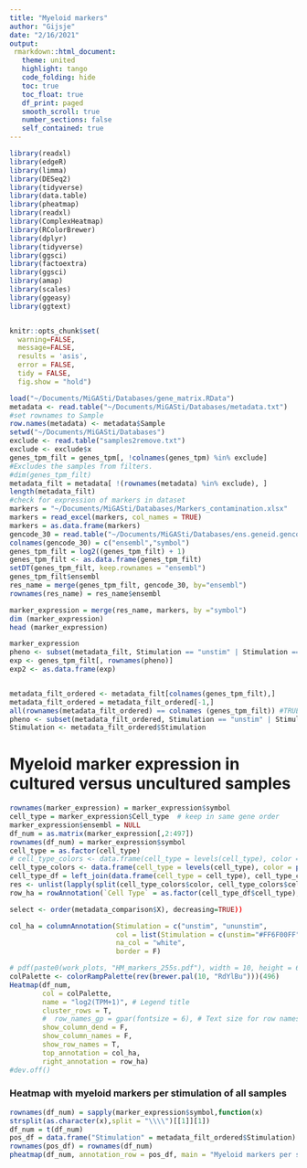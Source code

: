```yaml
---
title: "Myeloid markers"
author: "Gijsje"
date: "2/16/2021"
output: 
 rmarkdown::html_document:
   theme: united
   highlight: tango
   code_folding: hide
   toc: true
   toc_float: true
   df_print: paged
   smooth_scroll: true
   number_sections: false
   self_contained: true
---
```


```r
library(readxl)
library(edgeR)
library(limma)
library(DESeq2)
library(tidyverse)
library(data.table)
library(pheatmap)
library(readxl) 
library(ComplexHeatmap)
library(RColorBrewer)
library(dplyr)
library(tidyverse)
library(ggsci)
library(factoextra)
library(ggsci)
library(amap)
library(scales)
library(ggeasy)
library(ggtext)


knitr::opts_chunk$set( 
  warning=FALSE,
  message=FALSE,
  results = 'asis',
  error = FALSE,
  tidy = FALSE,
  fig.show = "hold")
```


```r
load("~/Documents/MiGASti/Databases/gene_matrix.RData")
metadata <- read.table("~/Documents/MiGASti/Databases/metadata.txt")
#set rownames to Sample
row.names(metadata) <- metadata$Sample 
setwd("~/Documents/MiGASti/Databases")
exclude <- read.table("samples2remove.txt")
exclude <- exclude$x
genes_tpm_filt = genes_tpm[, !colnames(genes_tpm) %in% exclude] 
#Excludes the samples from filters. 
#dim(genes_tpm_filt)
metadata_filt = metadata[ !(rownames(metadata) %in% exclude), ]
length(metadata_filt)
#check for expression of markers in dataset
markers = "~/Documents/MiGASti/Databases/Markers_contamination.xlsx"
markers = read_excel(markers, col_names = TRUE) 
markers = as.data.frame(markers)
gencode_30 = read.table("~/Documents/MiGASti/Databases/ens.geneid.gencode.v30")
colnames(gencode_30) = c("ensembl","symbol")
genes_tpm_filt = log2((genes_tpm_filt) + 1)
genes_tpm_filt <- as.data.frame(genes_tpm_filt)
setDT(genes_tpm_filt, keep.rownames = "ensembl")
genes_tpm_filt$ensembl
res_name = merge(genes_tpm_filt, gencode_30, by="ensembl")
rownames(res_name) = res_name$ensembl
```


```r
marker_expression = merge(res_name, markers, by ="symbol")
dim (marker_expression)
head (marker_expression)

marker_expression 
pheno <- subset(metadata_filt, Stimulation == "unstim" | Stimulation == "ununstim")
exp <- genes_tpm_filt[, rownames(pheno)]
exp2 <- as.data.frame(exp)


metadata_filt_ordered <- metadata_filt[colnames(genes_tpm_filt),]
metadata_filt_ordered = metadata_filt_ordered[-1,]
all(rownames(metadata_filt_ordered) == colnames (genes_tpm_filt)) #TRUE
pheno <- subset(metadata_filt_ordered, Stimulation == "unstim" | Stimulation == "ununstim")
Stimulation <- metadata_filt_ordered$Stimulation
```

# Myeloid marker expression in cultured versus uncultured samples 

```r
rownames(marker_expression) = marker_expression$symbol
cell_type = marker_expression$Cell_type  # keep in same gene order 
marker_expression$ensembl = NULL
df_num = as.matrix(marker_expression[,2:497])
rownames(df_num) = marker_expression$symbol
cell_type = as.factor(cell_type)
# cell_type_colors <- data.frame(cell_type = levels(cell_type), color = I(brewer.pal(nlevels(cell_type), name = 'Dark2')))
cell_type_colors <- data.frame(cell_type = levels(cell_type), color = pal_lancet('lanonc')(nlevels(cell_type)))
cell_type_df = left_join(data.frame(cell_type = cell_type), cell_type_colors, by="cell_type")
res <- unlist(lapply(split(cell_type_colors$color, cell_type_colors$cell_type), unlist))
row_ha = rowAnnotation(`Cell Type` = as.factor(cell_type_df$cell_type), col = list(`Cell Type` = res), show_annotation_name = F)

select <- order(metadata_comparison$X), decreasing=TRUE))

col_ha = columnAnnotation(Stimulation = c("unstim", "ununstim",
                          col = list(Stimulation = c(unstim="#FF6F00FF", ununstim="#C71000FF")),
                          na_col = "white",
                          border = F)

# pdf(paste0(work_plots, "HM_markers_255s.pdf"), width = 10, height = 6)
colPalette <- colorRampPalette(rev(brewer.pal(10, "RdYlBu")))(496)
Heatmap(df_num,
        col = colPalette,
        name = "log2(TPM+1)", # Legend title
        cluster_rows = T,
        #  row_names_gp = gpar(fontsize = 6), # Text size for row names)
        show_column_dend = F, 
        show_column_names = F,
        show_row_names = T,
        top_annotation = col_ha,
        right_annotation = row_ha)
#dev.off()
```

### Heatmap with myeloid markers per stimulation of all samples

```r
rownames(df_num) = sapply(marker_expression$symbol,function(x) 
strsplit(as.character(x),split = "\\\\")[[1]][1])
df_num = t(df_num)
pos_df = data.frame("Stimulation" = metadata_filt_ordered$Stimulation)
rownames(pos_df) = rownames(df_num)
pheatmap(df_num, annotation_row = pos_df, main = "Myeloid markers per stimulation", show_rownames = F, fontsize_col = 30, fontsize = 30, fontsize_row = 30, cluster_cols = T)
```


